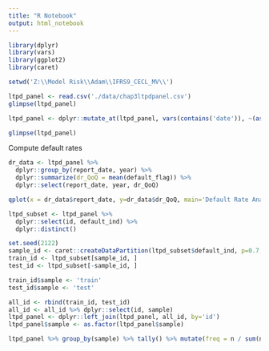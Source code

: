 ```yaml
---
title: "R Notebook"
output: html_notebook
---
```


```r
library(dplyr)
library(vars)
library(ggplot2)
library(caret)

setwd('Z:\\Model Risk\\Adam\\IFRS9_CECL_MV\\')

ltpd_panel <- read.csv('./data/chap3ltpdpanel.csv')
glimpse(ltpd_panel)

ltpd_panel <- dplyr::mutate_at(ltpd_panel, vars(contains('date')), ~(as.Date(., format='%m/%d/%Y')))

glimpse(ltpd_panel)

```

Compute default rates

```r
dr_data <- ltpd_panel %>%
  dplyr::group_by(report_date, year) %>%
  dplyr::summarize(dr_QoQ = mean(default_flag)) %>%
  dplyr::select(report_date, year, dr_QoQ)

qplot(x = dr_data$report_date, y=dr_data$dr_QoQ, main='Default Rate Analysis') + geom_line() + xlab('Time') + ylab('Default Rate')

```

```r
ltpd_subset <- ltpd_panel %>%
  dplyr::select(id, default_ind) %>%
  dplyr::distinct()

set.seed(2122)
sample_id <- caret::createDataPartition(ltpd_subset$default_ind, p=0.7, list=FALSE)
train_id <- ltpd_subset[sample_id, ]
test_id <- ltpd_subset[-sample_id, ]

train_id$sample <- 'train'
test_id$sample <- 'test'

all_id <- rbind(train_id, test_id)
all_id <- all_id %>% dplyr::select(id, sample)
ltpd_panel <- dplyr::left_join(ltpd_panel, all_id, by='id')
ltpd_panel$sample <- as.factor(ltpd_panel$sample)

ltpd_panel %>% group_by(sample) %>% tally() %>% mutate(freq = n / sum(n))

```

